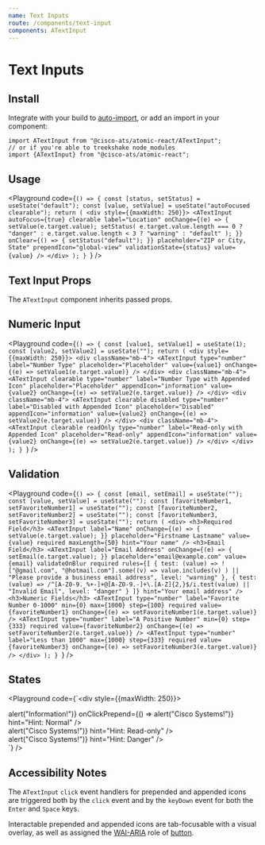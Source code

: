```yaml
---
name: Text Inputs
route: /components/text-input
components: ATextInput
---
```



# Text Inputs

## Install

Integrate with your build to [auto-import](?path=/docs/getting-started--page#integrating), or add an import in your component:

```
import ATextInput from "@cisco-ats/atomic-react/ATextInput";
// or if you're able to treekshake node_modules
import {ATextInput} from "@cisco-ats/atomic-react";
```

## Usage

<Playground
  code={`() => {
  const [status, setStatus] = useState("default");
  const [value, setValue] = useState("autoFocused clearable");
  return (
    <div style={{maxWidth: 250}}>
      <ATextInput
        autoFocus={true}
        clearable
        label="Location"
        onChange={(e) => {
          setValue(e.target.value);
          setStatus(
            e.target.value.length === 0
              ? "danger"
              : e.target.value.length < 3
              ? "warning"
              : "default"
          );
        }}
        onClear={() => {
          setStatus("default");
        }}
        placeholder="ZIP or City, State"
        prependIcon="global-view"
        validationState={status}
        value={value}
      />
    </div>
  );
}
`}
/>

## Text Input Props

The `ATextInput` component inherits passed props.

<Props of="ATextInput" />

## Numeric Input

<Playground
  code={`() => {
  const [value1, setValue1] = useState(1);
  const [value2, setValue2] = useState("");
  return (
    <div style={{maxWidth: 250}}>
      <div className="mb-4">
        <ATextInput
          type="number"
          label="Number Type"
          placeholder="Placeholder"
          value={value1}
          onChange={(e) => setValue1(e.target.value)}
        />
      </div>
      <div className="mb-4">
        <ATextInput
          clearable
          type="number"
          label="Number Type with Appended Icon"
          placeholder="Placeholder"
          appendIcon="information"
          value={value2}
          onChange={(e) => setValue2(e.target.value)}
        />
      </div>
      <div className="mb-4">
        <ATextInput
          clearable
          disabled
          type="number"
          label="Disabled with Appended Icon"
          placeholder="Disabled"
          appendIcon="information"
          value={value2}
          onChange={(e) => setValue2(e.target.value)}
        />
      </div>
      <div className="mb-4">
        <ATextInput
          clearable
          readOnly
          type="number"
          label="Read-only with Appended Icon"
          placeholder="Read-only"
          appendIcon="information"
          value={value2}
          onChange={(e) => setValue2(e.target.value)}
        />
      </div>
    </div>
  );
}
`}
/>

## Validation

<Playground
  code={`() => {
  const [email, setEmail] = useState("");
  const [value, setValue] = useState("");
  const [favoriteNumber1, setFavoriteNumber1] = useState("");
  const [favoriteNumber2, setFavoriteNumber2] = useState("");
  const [favoriteNumber3, setFavoriteNumber3] = useState("");
  return (
    <div>
      <h3>Required Field</h3>
      <ATextInput
        label="Name"
        onChange={(e) => {
          setValue(e.target.value);
        }}
        placeholder="Firstname Lastname"
        value={value}
        required
        maxLength={50}
        hint="Your name"
      />
      <h3>Email Field</h3>
      <ATextInput
        label="Email Address"
        onChange={(e) => {
          setEmail(e.target.value);
        }}
        placeholder="email@example.com"
        value={email}
        validateOnBlur
        required
        rules={[
          {
            test: (value) =>
              !["@gmail.com", "@hotmail.com"].some((v) =>
                value.includes(v)
              ) || "Please provide a business email address",
            level: "warning"
          },
          {
            test: (value) =>
              /^[A-Z0-9._%+-]+@[A-Z0-9.-]+\.[A-Z]{2,}$/i.test(value) ||
              "Invalid Email",
            level: "danger"
          }
        ]}
        hint="Your email address"
      />
      <h3>Numeric Fields</h3>
      <ATextInput
        type="number"
        label="Favorite Number 0-1000"
        min={0}
        max={1000}
        step={100}
        required
        value={favoriteNumber1}
        onChange={(e) => setFavoriteNumber1(e.target.value)}
      />
      <ATextInput
        type="number"
        label="A Positive Number"
        min={0}
        step={333}
        required
        value={favoriteNumber2}
        onChange={(e) => setFavoriteNumber2(e.target.value)}
      />
      <ATextInput
        type="number"
        label="Less than 1000"
        max={1000}
        step={333}
        required
        value={favoriteNumber3}
        onChange={(e) => setFavoriteNumber3(e.target.value)}
      />
    </div>
  );
}
`}
/>

## States

<Playground
  code={`<div style={{maxWidth: 250}}>
  <div className="mb-4">
    <ATextInput label="Label" placeholder="Normal" />
  </div>
  <div className="mb-4">
    <ATextInput
      label="Label"
      placeholder="Normal"
      prependIcon="cisco"
      appendIcon="information"
      onClickAppend={() => alert("Information!")}
      onClickPrepend={() => alert("Cisco Systems!")}
      hint="Hint: Normal"
    />
  </div>
  <div className="mb-4">
    <ATextInput label="Label" placeholder="Disabled" disabled />
  </div>
  <div className="mb-4">
    <ATextInput
      label="Label"
      placeholder="Disabled"
      disabled
      prependIcon="cisco"
      appendIcon="information"
      hint="Hint: Disabled"
    />
  </div>
  <div className="mb-4">
    <ATextInput label="Label" placeholder="Read-only State" readOnly />
  </div>
  <div className="mb-4">
    <ATextInput
      label="Label"
      placeholder="Read-only State"
      readOnly
      prependIcon="cisco"
      appendIcon="information"
      onClickPrepend={() => alert("Cisco Systems!")}
      hint="Hint: Read-only"
    />
  </div>
  <div className="mb-4">
    <ATextInput
      label="Label"
      validationState="warning"
      placeholder="Warning State"
    />
  </div>
  <div className="mb-4">
    <ATextInput
      label="Label"
      validationState="warning"
      placeholder="Warning"
      prependIcon="cisco"
      appendIcon="information"
      hint="Hint: Warning"
    />
  </div>
  <div className="mb-4">
    <ATextInput
      label="Label"
      validationState="danger"
      placeholder="Danger State"
    />
  </div>
  <div className="mb-4">
    <ATextInput
      label="Label"
      validationState="danger"
      placeholder="Danger State"
      prependIcon="cisco"
      appendIcon="information"
      onClickPrepend={() => alert("Cisco Systems!")}
      hint="Hint: Danger"
    />
  </div>
</div>
`}
/>

## Accessibility Notes

The `ATextInput` `click` event handlers for prepended and appended icons are triggered both by the `click` event and by the `keyDown` event for both the `Enter` and `Space` keys.

Interactable prepended and appended icons are tab-focusable with a visual overlay, as well as assigned the [WAI-ARIA](https://www.w3.org/WAI/standards-guidelines/aria/) role of [button](https://www.w3.org/TR/wai-aria/#button).
